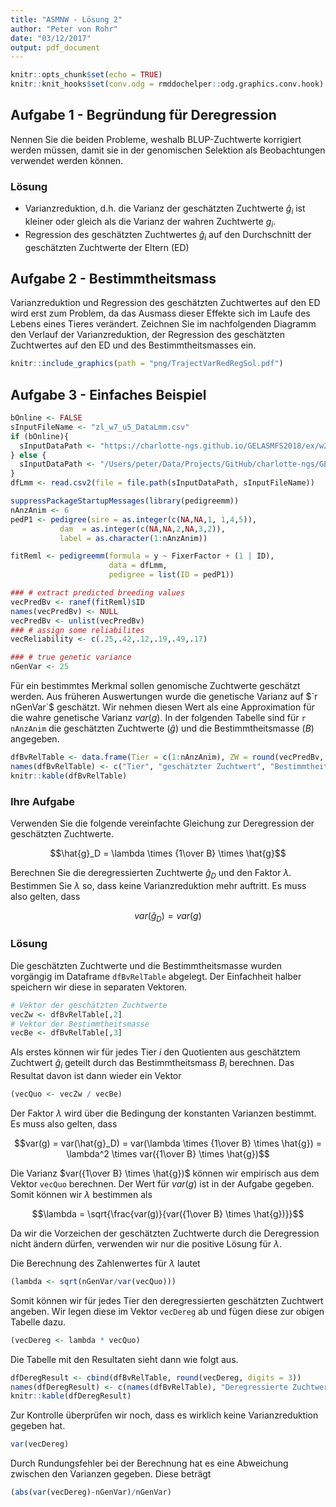 ```yaml
---
title: "ASMNW - Lösung 2"
author: "Peter von Rohr"
date: "03/12/2017"
output: pdf_document
---
```


```r
knitr::opts_chunk$set(echo = TRUE)
knitr::knit_hooks$set(conv.odg = rmddochelper::odg.graphics.conv.hook)
```

## Aufgabe 1 - Begründung für Deregression
Nennen Sie die beiden Probleme, weshalb BLUP-Zuchtwerte korrigiert werden müssen, damit sie in der genomischen Selektion als Beobachtungen verwendet werden können.

### Lösung
- Varianzreduktion, d.h. die Varianz der geschätzten Zuchtwerte $\hat{g}_i$ ist kleiner oder gleich als die Varianz der wahren Zuchtwerte $g_i$.
- Regression des geschätzten Zuchtwertes $\hat{g}_i$ auf den Durchschnitt der geschätzten Zuchtwerte der Eltern (ED)


## Aufgabe 2 - Bestimmtheitsmass
Varianzreduktion und Regression des geschätzten Zuchtwertes auf den ED wird erst zum Problem, da das Ausmass dieser Effekte sich im Laufe des Lebens eines Tieres verändert. Zeichnen Sie im nachfolgenden Diagramm den Verlauf der Varianzreduktion, der Regression des geschätzten Zuchtwertes auf den ED und des Bestimmtheitsmasses ein.

```r
knitr::include_graphics(path = "png/TrajectVarRedRegSol.pdf")
```


## Aufgabe 3 - Einfaches Beispiel
```r
bOnline <- FALSE
sInputFileName <- "zl_w7_u5_DataLmm.csv"
if (bOnline){
  sInputDataPath <- "https://charlotte-ngs.github.io/GELASMFS2018/ex/w2"
} else {
  sInputDataPath <- "/Users/peter/Data/Projects/GitHub/charlotte-ngs/GELASMFS2018/gh-pages/GELASMFS2018/ex/w2"
}
dfLmm <- read.csv2(file = file.path(sInputDataPath, sInputFileName))

suppressPackageStartupMessages(library(pedigreemm)) 
nAnzAnim <- 6
pedP1 <- pedigree(sire = as.integer(c(NA,NA,1, 1,4,5)),
           dam  = as.integer(c(NA,NA,2,NA,3,2)),
           label = as.character(1:nAnzAnim))

fitReml <- pedigreemm(formula = y ~ FixerFactor + (1 | ID),
                      data = dfLmm,
                      pedigree = list(ID = pedP1))

### # extract predicted breeding values
vecPredBv <- ranef(fitReml)$ID
names(vecPredBv) <- NULL
vecPredBv <- unlist(vecPredBv)
### # assign some reliabilites
vecReliability <- c(.25,.42,.12,.19,.49,.17)

### # true genetic variance
nGenVar <- 25
```

Für ein bestimmtes Merkmal sollen genomische Zuchtwerte geschätzt werden. Aus früheren Auswertungen wurde die genetische Varianz auf $`r nGenVar`$  geschätzt. Wir nehmen diesen Wert als eine Approximation für die wahre genetische Varianz $var(g)$. In der folgenden Tabelle sind für `r nAnzAnim` die geschätzten Zuchtwerte ($\hat{g}$) und die Bestimmtheitsmasse ($B$) angegeben. 

```r
dfBvRelTable <- data.frame(Tier = c(1:nAnzAnim), ZW = round(vecPredBv, digits = 3), Rel = vecReliability, stringsAsFactors = FALSE)
names(dfBvRelTable) <- c("Tier", "geschätzter Zuchtwert", "Bestimmtheitsmass")
knitr::kable(dfBvRelTable)
```

### Ihre Aufgabe
Verwenden Sie die folgende vereinfachte Gleichung zur Deregression der geschätzten Zuchtwerte.

$$\hat{g}_D = \lambda \times {1\over B} \times \hat{g}$$

Berechnen Sie die deregressierten Zuchtwerte $\hat{g}_D$ und den Faktor $\lambda$. Bestimmen Sie $\lambda$ so, dass keine Varianzreduktion mehr auftritt. Es muss also gelten, dass 

$$var(\hat{g}_D) = var(g)$$

### Lösung
Die geschätzten Zuchtwerte und die Bestimmtheitsmasse wurden vorgängig im Dataframe `dfBvRelTable` abgelegt. Der Einfachheit halber speichern wir diese in separaten Vektoren.

```r
# Vektor der geschätzten Zuchtwerte
vecZw <- dfBvRelTable[,2]
# Vektor der Bestimmtheitsmasse
vecBe <- dfBvRelTable[,3]
```

Als erstes können wir für jedes Tier $i$ den Quotienten aus geschätztem Zuchtwert $\hat{g}_i$ geteilt durch das Bestimmtheitsmass $B_i$ berechnen. Das Resultat davon ist dann wieder ein Vektor

```r
(vecQuo <- vecZw / vecBe)
```

Der Faktor $\lambda$ wird über die Bedingung der konstanten Varianzen bestimmt. Es muss also gelten, dass

$$var(g) = var(\hat{g}_D) = var(\lambda \times {1\over B} \times \hat{g}) = \lambda^2 \times var({1\over B} \times \hat{g})$$

Die Varianz $var({1\over B} \times \hat{g})$ können wir empirisch aus dem Vektor `vecQuo` berechnen. Der Wert für $var(g)$ ist in der Aufgabe gegeben. Somit können wir $\lambda$ bestimmen als 

$$\lambda = \sqrt{\frac{var(g)}{var({1\over B} \times \hat{g})}}$$

Da wir die Vorzeichen der geschätzten Zuchtwerte durch die Deregression nicht ändern dürfen, verwenden wir nur die positive Lösung für $\lambda$. 

Die Berechnung des Zahlenwertes für $\lambda$ lautet

```r
(lambda <- sqrt(nGenVar/var(vecQuo)))
```

Somit können wir für jedes Tier den deregressierten geschätzten Zuchtwert angeben. Wir legen diese im Vektor `vecDereg` ab und fügen diese zur obigen Tabelle dazu.

```r
(vecDereg <- lambda * vecQuo)
```

Die Tabelle mit den Resultaten sieht dann wie folgt aus.

```r
dfDeregResult <- cbind(dfBvRelTable, round(vecDereg, digits = 3))
names(dfDeregResult) <- c(names(dfBvRelTable), "Deregressierte Zuchtwerte")
knitr::kable(dfDeregResult)
```

Zur Kontrolle überprüfen wir noch, dass es wirklich keine Varianzreduktion gegeben hat.

```r
var(vecDereg)
```

Durch Rundungsfehler bei der Berechnung hat es eine Abweichung zwischen den Varianzen gegeben. Diese beträgt

```r
(abs(var(vecDereg)-nGenVar)/nGenVar)
```


